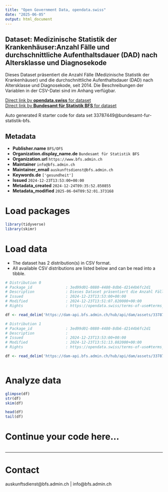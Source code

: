 ```yaml
---
title: "Open Government Data, opendata.swiss"
date: "2025-06-05"
output: html_document
---
```


## Dataset: Medizinische Statistik der Krankenhäuser:Anzahl Fälle und durchschnittliche Aufenthaltsdauer (DAD) nach Altersklasse und Diagnosekode

Dieses Dataset präsentiert die Anzahl Fälle (Medizinische Statistik der Krankenhäuser) und die durchschnittliche Aufenthaltsdauer (DAD) nach Altersklasse und Diagnosekode, seit 2014. Die Beschreibungen der Variablen in der CSV-Datei sind im Anhang verfügbar.

[Direct link by **opendata.swiss** for dataset](https://opendata.swiss/de/dataset/medizinische-statistik-der-krankenhauser-anzahl-falle-und-durchschnittliche-aufenthaltsdauer-da)<br>
[Direct link by **Bundesamt für Statistik BFS** for dataset](https://www.bfs.admin.ch/asset/de/su-d-14.04.01.02-ICD)

Auto generated R starter code for data set 33787449@bundesamt-fur-statistik-bfs.

## Metadata

- **Publisher.name** `BFS/OFS`
- **Organization.display_name.de** `Bundesamt für Statistik BFS`
- **Organization.url** `https://www.bfs.admin.ch`
- **Maintainer** `info@bfs.admin.ch`
- **Maintainer_email** `auskunftsdienst@bfs.admin.ch`
- **Keywords.de** `['gesundheit']`
- **Issued** `2024-12-23T13:53:00+00:00`
- **Metadata_created** `2024-12-24T09:35:52.850855`
- **Metadata_modified** `2025-06-04T09:52:01.373168`


# Load packages

```r

library(tidyverse)
library(skimr)

```

# Load data

-   The dataset has 2 distribution(s) in CSV format.
-   All available CSV distributions are listed below and can be read into a tibble.

```r

# Distribution 0
# Package_id               : 3ed99d01-0880-4480-8db6-d2144b6fc2d1
# Description              : Dieses Dataset präsentiert die Anzahl Fälle (Medizinische Statistik der Krankenhäuser) und die durchschnittliche Aufenthaltsdauer (DAD) nach Altersklasse und Diagnosekode, seit 2014. Die Beschreibungen der Variablen in der CSV-Datei sind im Anhang verfügbar.
# Issued                   : 2024-12-23T13:53:00+00:00
# Modified                 : 2024-12-23T13:51:07.820000+00:00
# Rights                   : https://opendata.swiss/terms-of-use#terms_by_ask

df <- read_delim('https://dam-api.bfs.admin.ch/hub/api/dam/assets/33787452/master')

# Distribution 1
# Package_id               : 3ed99d01-0880-4480-8db6-d2144b6fc2d1
# Description              : 
# Issued                   : 2024-12-23T13:53:00+00:00
# Modified                 : 2024-12-23T13:51:13.882000+00:00
# Rights                   : https://opendata.swiss/terms-of-use#terms_by_ask

df <- read_delim('https://dam-api.bfs.admin.ch/hub/api/dam/assets/33787451/master')



```

# Analyze data

```r

glimpse(df)
str(df)
skim(df)

head(df)
tail(df)

```

# Continue your code here...

```r

```

------------------------------------------------------------------------

# Contact

auskunftsdienst@bfs.admin.ch | info@bfs.admin.ch
